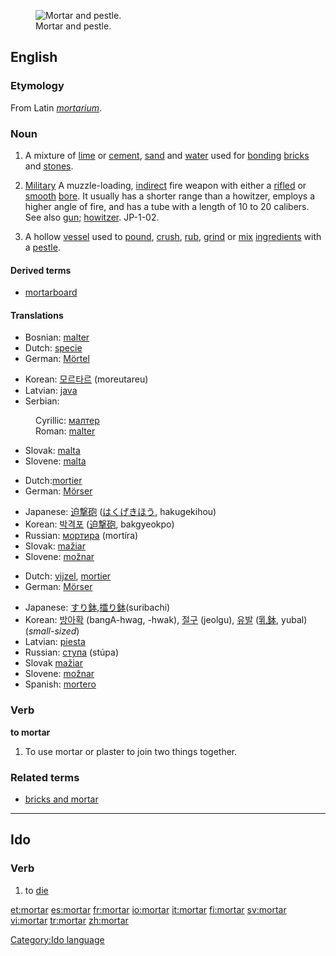 [[Image:Mozdzierz kuchenny.jpg|thumb|right|Mortar and pestle.]]
==English==
===Etymology===
From Latin ''[[mortarium]]''.

===Noun===
{{en-noun}}

# {{uncountable}} A mixture of [[lime]] or [[cement]], [[sand]] and [[water]] used for [[bonding]] [[brick]]s and [[stone]]s.
# {{countable}} [[Military]] A muzzle-loading, [[indirect]] fire weapon with either a [[rifle]]d or [[smooth]] [[bore]]. It usually has a shorter range than a howitzer, employs a higher angle of fire, and has a tube with a length of 10 to 20 calibers. See also [[gun]]; [[howitzer]]. JP-1-02.
# {{countable}} A hollow [[vessel]] used to [[pound]], [[crush]], [[rub]], [[grind]] or [[mix]] [[ingredient]]s with a [[pestle]].

====Derived terms====
*[[mortarboard]] 

====Translations====
{{trans-top|mixture of lime or cement, sand and water}}
*Bosnian: [[malter#Bosnian|malter]] {{m}}
*Dutch: [[specie]]
*German: [[Mörtel]] {{m}}
{{trans-mid}}
*Korean: [[모르타르]] (moreutareu) 
*Latvian: [[java]] {{f}}
*Serbian:
:Cyrillic: [[малтер]] {{m}}
:Roman: [[malter#Serbian|malter]] {{m}}
*Slovak: [[malta#Slovak|malta]] {{f}}
*Slovene: [[malta]] {{f}}
{{trans-bot}}
{{trans-top|short large-bore cannon}}
*Dutch:[[mortier]]
*German: [[Mörser]] {{m}}
{{trans-mid}}
*Japanese: [[迫撃砲]] ([[はくげきほう]], hakugekihou)
*Korean: [[박격포]] ([[迫撃砲]], bakgyeokpo)
*Russian: [[мортира]] (mortíra) {{f}}
*Slovak: [[mažiar]] {{m}}
*Slovene: [[možnar]] {{m}}
{{trans-bot}}
{{trans-top|vessel used to grind ingredients}}
*Dutch: [[vijzel]], [[mortier]]
*German: [[Mörser]] {{m}}
{{trans-mid}}
*Japanese: [[すり鉢]],[[擂り鉢]](suribachi)
*Korean: [[방아확]] (bangA-hwag, -hwak), [[절구]] (jeolgu), [[유발]] ([[乳鉢]], yubal) (''small-sized'')
*Latvian: [[piesta]] {{f}}
*Russian: [[ступа]] (stúpa) {{f}}
*Slovak [[mažiar]] {{m}}
*Slovene: [[možnar]] {{m}}
*Spanish: [[mortero]] {{m}}
{{trans-bot}}

=== Verb ===
'''to mortar'''
#To use mortar or plaster to join two things together.

===Related terms===
*[[bricks and mortar]]

----
==Ido==
===Verb===
# to [[die]]

[[Category:Ido language]]

[[et:mortar]]
[[es:mortar]]
[[fr:mortar]]
[[io:mortar]]
[[it:mortar]]
[[fi:mortar]]
[[sv:mortar]]
[[vi:mortar]]
[[tr:mortar]]
[[zh:mortar]]